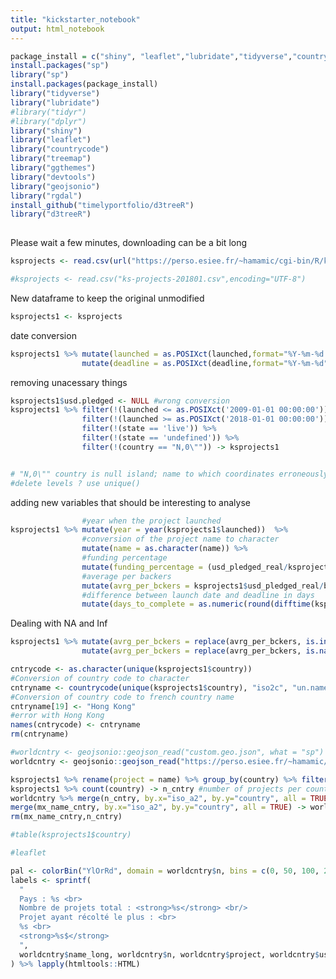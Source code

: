 ```yaml
---
title: "kickstarter_notebook"
output: html_notebook
---
```


```r
package_install = c("shiny", "leaflet","lubridate","tidyverse","countrycode",'treemap',"devtools","geojsonio","ggthemes")
install.packages("sp")
library("sp")
install.packages(package_install)
library("tidyverse")
library("lubridate")
#library("tidyr")
#library("dplyr")
library("shiny")
library("leaflet")
library("countrycode")
library("treemap")
library("ggthemes")
library("devtools")
library("geojsonio")
library("rgdal")
install_github("timelyportfolio/d3treeR")
library("d3treeR")
 
```

Please wait a few minutes, downloading can be a bit long
```r
ksprojects <- read.csv(url("https://perso.esiee.fr/~hamamic/cgi-bin/R/kickstarter/ks-projects-201801.csv"),encoding="UTF-8")
```

```r
#ksprojects <- read.csv("ks-projects-201801.csv",encoding="UTF-8")
```


New dataframe to keep the original unmodified
```r
ksprojects1 <- ksprojects
```

date conversion
```r
ksprojects1 %>% mutate(launched = as.POSIXct(launched,format="%Y-%m-%d %H:%M:%S")) %>%
                mutate(deadline = as.POSIXct(deadline,format="%Y-%m-%d")) -> ksprojects1
```


removing unacessary things
```r
ksprojects1$usd.pledged <- NULL #wrong conversion
ksprojects1 %>% filter(!(launched <= as.POSIXct('2009-01-01 00:00:00'))) %>%  #dates error
                filter(!(launched >= as.POSIXct('2018-01-01 00:00:00'))) %>%  #year not finished
                filter(!(state == 'live')) %>%                                #out of date data
                filter(!(state == 'undefined')) %>%                           #project data errors
                filter(!(country == "N,0\"")) -> ksprojects1                  #coordinates error & backers error


# "N,0\"" country is null island; name to which coordinates erroneously set to 0,0
#delete levels ? use unique()
```

adding new variables that should be interesting to analyse
```r
                #year when the project launched
ksprojects1 %>% mutate(year = year(ksprojects1$launched))  %>%
                #conversion of the project name to character
                mutate(name = as.character(name)) %>%               
                #funding percentage     
                mutate(funding_percentage = (usd_pledged_real/ksprojects1$usd_goal_real)*100) %>% 
                #average per backers
                mutate(avrg_per_bckers = ksprojects1$usd_pledged_real/backers) %>%                
                #difference between launch date and deadline in days
                mutate(days_to_complete = as.numeric(round(difftime(ksprojects1$deadline,ksprojects1$launched,units="days")))) -> ksprojects1

```

Dealing with NA and Inf
```r
ksprojects1 %>% mutate(avrg_per_bckers = replace(avrg_per_bckers, is.infinite(avrg_per_bckers), NA)) %>% 
                mutate(avrg_per_bckers = replace(avrg_per_bckers, is.na(avrg_per_bckers), 0)) -> ksprojects1
```

```r
cntrycode <- as.character(unique(ksprojects1$country))
#Conversion of country code to character
cntryname <- countrycode(unique(ksprojects1$country), "iso2c", "un.name.fr") 
#Conversion of country code to french country name 
cntryname[19] <- "Hong Kong"
#error with Hong Kong
names(cntrycode) <- cntryname
rm(cntryname)
```


```r
#worldcntry <- geojsonio::geojson_read("custom.geo.json", what = "sp") #Load geojson map
worldcntry <- geojsonio::geojson_read("https://perso.esiee.fr/~hamamic/cgi-bin/R/kickstarter/custom.geo.json", what = "sp")

```


```r
ksprojects1 %>% rename(project = name) %>% group_by(country) %>% filter(usd_pledged_real == max(usd_pledged_real)) %>% select(project,country,usd_pledged_real) -> mx_name_cntry #project with max pledged per country 
ksprojects1 %>% count(country) -> n_cntry #number of projects per country
worldcntry %>% merge(n_cntry, by.x="iso_a2", by.y="country", all = TRUE) %>%
merge(mx_name_cntry, by.x="iso_a2", by.y="country", all = TRUE) -> worldcntry #add data to geojson
rm(mx_name_cntry,n_cntry)

#table(ksprojects1$country)
```

```r
#leaflet

pal <- colorBin("YlOrRd", domain = worldcntry$n, bins = c(0, 50, 100, 200, 500, 1000, 2000, 4000,5000,Inf)) #color palet
labels <- sprintf(
  "
  Pays : %s <br>
  Nombre de projets total : <strong>%s</strong> <br/> 
  Projet ayant récolté le plus : <br> 
  %s <br> 
  <strong>%s$</strong>
  ",
  worldcntry$name_long, worldcntry$n, worldcntry$project, worldcntry$usd_pledged_real
) %>% lapply(htmltools::HTML)

```

